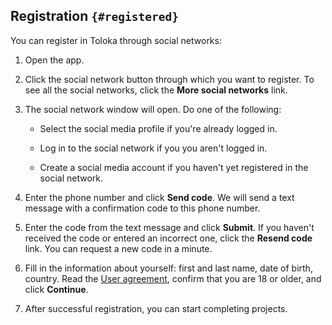 ## Registration `{#registered}`

You can register in Toloka through social networks:

1. Open the app.

2. Click the social network button through which you want to register. To see all the social networks, click the **More social networks** link.

3. The social network window will open. Do one of the following:

   - Select the social media profile if you're already logged in.

   - Log in to the social network if you you aren't logged in.

   - Create a social media account if you haven't yet registered in the social network.

4. Enter the phone number and click **Send code**. We will send a text message with a confirmation code to this phone number.

5. Enter the code from the text message and click **Submit**. If you haven't received the code or entered an incorrect one, click the **Resend code** link. You can request a new code in a minute.

6. Fill in the information about yourself: first and last name, date of birth, country. Read the [User agreement](https://toloka.ai/tolokers/legal/user-agreement/), confirm that you are 18 or older, and click **Continue**.

7. After successful registration, you can start completing projects.
